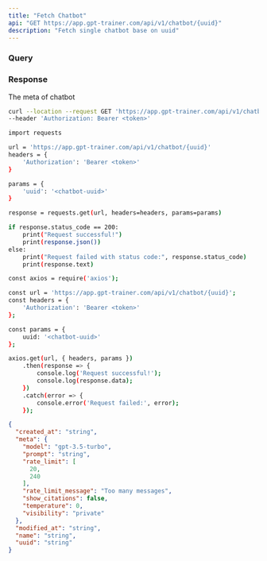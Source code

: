 ```yaml
---
title: "Fetch Chatbot"
api: "GET https://app.gpt-trainer.com/api/v1/chatbot/{uuid}"
description: "Fetch single chatbot base on uuid"
---
```


### Query

<ParamField query="uuid" type="string" required/>

### Response

<ResponseField name="created_at" type="string"/>

<ResponseField name="meta" type="object">
The meta of chatbot
<Expandable title="Chatbot meta">
<ResponseField name="model" type="string" />
<ResponseField name="prompt" type="string" />
<ResponseField name="rate_limit" type="[number, number]"/>
<ResponseField name="rate_limit_message" type="string"/>
<ResponseField name="show_citation" type="boolean"/>
<ResponseField name="temperature" type="number"/>
<ResponseField name="visibility" type="string"/>
</Expandable>
</ResponseField>

<ResponseField name="modified_at" type="string"/>
<ResponseField name="name" type="string"/>
<ResponseField name="uuid" type="string"/>

<RequestExample>

```bash Curl
curl --location --request GET 'https://app.gpt-trainer.com/api/v1/chatbot?uuid=<chatbot-uuid>' \
--header 'Authorization: Bearer <token>'
```

```bash Python
import requests

url = 'https://app.gpt-trainer.com/api/v1/chatbot/{uuid}'
headers = {
    'Authorization': 'Bearer <token>'
}

params = {
    'uuid': '<chatbot-uuid>'
}

response = requests.get(url, headers=headers, params=params)

if response.status_code == 200:
    print("Request successful!")
    print(response.json())
else:
    print("Request failed with status code:", response.status_code)
    print(response.text)
```

```bash JavaScript
const axios = require('axios');

const url = 'https://app.gpt-trainer.com/api/v1/chatbot/{uuid}';
const headers = {
    'Authorization': 'Bearer <token>'
};

const params = {
    uuid: '<chatbot-uuid>'
};

axios.get(url, { headers, params })
    .then(response => {
        console.log('Request successful!');
        console.log(response.data);
    })
    .catch(error => {
        console.error('Request failed:', error);
    });
```

</RequestExample>

<ResponseExample>

```json Response
{
  "created_at": "string",
  "meta": {
    "model": "gpt-3.5-turbo",
    "prompt": "string",
    "rate_limit": [
      20,
      240
    ],
    "rate_limit_message": "Too many messages",
    "show_citations": false,
    "temperature": 0,
    "visibility": "private"
  },
  "modified_at": "string",
  "name": "string",
  "uuid": "string"
}

```

</ResponseExample>

